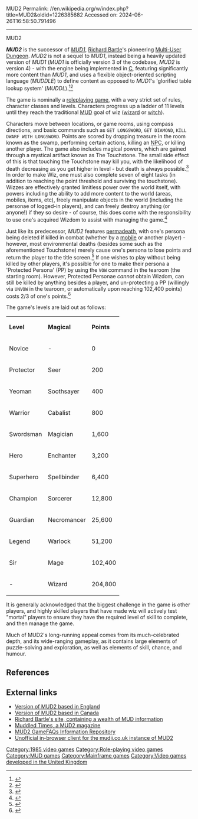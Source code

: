 MUD2
Permalink: //en.wikipedia.org/w/index.php?title=MUD2&oldid=1226385682
Accessed on: 2024-06-26T16:58:50.791496



------
MUD2
{{Infobox video game
| title = MUD2
| image = MUD2 Logo.png
| developer = [[Multi-User Entertainment]] {{plainlist|
* Roy Trubshaw
* [[Richard Bartle]]
* Simon Dally}}<ref name="background">{{Cite web |title=MUSE Ltd.: Background |url=https://mud.co.uk/muse/backgrnd.htm |access-date=2024-05-29 |website=mud.co.uk}}</ref>
| engine = [[MUDDLE (programming language)|MUDDLE]]<ref>{{Cite web |title=MUSE Ltd.: MUDDLE |url=https://mud.co.uk/muse/muddle_.htm |access-date=2024-05-29 |website=mud.co.uk}}</ref>
| released = 1985
| genre = [[Fantasy]] [[Multi-user dungeon|MUD]]
| modes = [[Multiplayer video game|Multiplayer]]
| platforms = [[Cross-platform|Platform independent]]
}}

'''''MUD2''''' is the successor of ''[[MUD1]]'', [[Richard Bartle]]'s pioneering [[Multi-user dungeon|Multi-User Dungeon]]. ''MUD2'' is not a sequel to ''MUD1'', instead being a heavily updated version of ''MUD1'' (''MUD1'' is officially version 3 of the codebase, ''MUD2'' is version 4) - with the engine being implemented in [[C (programming language)|C]], featuring significantly more content than ''MUD1'', and uses a flexible object-oriented scripting language (''MUDDLE'') to define content as opposed to ''MUD1'''s 'glorified table lookup system' (''MUDDL'').<ref>{{Cite web |title=MUSE Ltd.: MUD2 |url=https://mud.co.uk/muse/muse/muse/mud_2.htm |access-date=2024-05-29 |website=mud.co.uk}}</ref><ref>{{Cite web |title=History - MUD2 |url=https://www.mud2.com/CMS/index.php/about/history |access-date=2024-05-29 |website=www.mud2.com}}</ref>

The game is nominally a [[roleplaying game]], with a very strict set of rules, character classes and levels. Characters progress up a ladder of 11 levels until they reach the traditional [[Multi-user dungeon|MUD]] goal of wiz ([[Wizard (character class)|wizard]] or [[witch]]).

Characters move between locations, or game rooms, using compass directions, and basic commands such as <code>GET LONGSWORD</code>, <code>GET DIAMOND</code>, <code>KILL DWARF WITH LONGSWORD</code>. Points are scored by dropping treasure in the room known as the swamp, performing certain actions, killing an [[non-player character|NPC]], or killing another player. The game also includes magical powers, which are gained through a mystical artifact known as The Touchstone. The small side effect of this is that touching the Touchstone may kill you, with the likelihood of death decreasing as you get higher in level - but death is always possible.<ref>{{Cite web |title=Your persona - MUD2 |url=https://mud2.com/CMS/help/library/?view=article&id=43 |access-date=2024-05-29 |website=mud2.com}}</ref> In order to make Wiz, one must also complete seven of eight tasks (in addition to reaching the point threshold and surviving the touchstone). Wizzes are effectively granted limitless power over the world itself, with powers including the ability to add more content to the world (areas, mobiles, items, etc), freely manipulate objects in the world (including the personae of logged-in players), and can freely destroy anything (or anyone!) if they so desire - of course, this does come with the responsibility to use one's acquired Wizdom to assist with managing the game.<ref>{{Cite web |title=Wizards and witches - MUD2 |url=https://mud2.com/CMS/help/library/?view=article&id=51 |access-date=2024-05-29 |website=mud2.com}}</ref> 

Just like its predecessor, ''MUD2'' features [[permadeath]], with one's persona being deleted if killed in combat (whether by a [[Mob (video games)|mobile]] or another player) - however, most environmental deaths (besides some such as the aforementioned Touchstone) merely cause one's persona to lose points and return the player to the title screen.<ref>{{Cite web |title=Fighting - MUD2 |url=https://mud2.com/CMS/help/library/?view=article&id=46 |access-date=2024-05-29 |website=mud2.com}}</ref> If one wishes to play without being killed by other players, it's possible for one to make their persona a 'Protected Persona' (PP) by using the <code>VOW</code> command in the tearoom (the starting room). However, Protected Personae ''cannot'' obtain Wizdom, can still be killed by anything besides a player, and un-protecting a PP (willingly via <code>UNVOW</code> in the tearoom, or automatically upon reaching 102,400 points) costs 2/3 of one's points.<ref>{{Cite web |title=How do I stop being attacked? - MUD2 |url=https://mud2.com/CMS/help/library/?view=article&id=80 |access-date=2024-05-29 |website=mud2.com}}</ref>

The game's levels are laid out as follows:

{| class="wikitable"
|-----
| '''Level''' || '''Magical''' || '''Points'''
|-----
| Novice || - || 0
|-----
| Protector || Seer || 200
|-----
| Yeoman || Soothsayer || 400
|-----
| Warrior || Cabalist || 800
|-----
| Swordsman || Magician || 1,600
|-----
| Hero || Enchanter || 3,200
|-----
| Superhero || Spellbinder || 6,400
|-----
| Champion || Sorcerer || 12,800
|-----
| Guardian || Necromancer || 25,600
|-----
| Legend || Warlock || 51,200
|-----
| Sir || Mage || 102,400
|-----
| - || Wizard || 204,800
|}

It is generally acknowledged that the biggest challenge in the game is other players, and highly skilled players that have made wiz will actively test "mortal" players to ensure they have the required level of skill to complete, and then manage the game.

Much of MUD2's long-running appeal comes from its much-celebrated depth, and its wide-ranging gameplay, as it contains large elements of puzzle-solving and exploration, as well as elements of skill, chance, and humour.

==References==
{{reflist}}

==External links==
*[http://www.mudii.co.uk Version of MUD2 based in England]
*[https://www.mud2.com Version of MUD2 based in Canada]
*[https://www.mud.co.uk/richard Richard Bartle's site, containing a wealth of MUD information]
*[https://mud2.net/muddledtimes/site/index.html Muddled Times, a MUD2 magazine]
*[https://gamefaqs.gamespot.com/pc/359386-multi-user-dungeon-2-mud2/faqs MUD2 GameFAQs Information Repository]
*[https://mudii.glitch.me Unofficial in-browser client for the mudii.co.uk instance of MUD2]

{{MUDs}}

[[Category:1985 video games]]
[[Category:Role-playing video games]]
[[Category:MUD games]]
[[Category:Mainframe games]]
[[Category:Video games developed in the United Kingdom]]